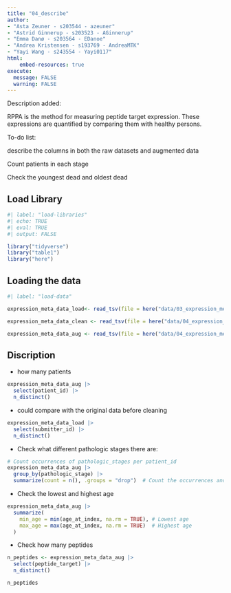 ```yaml
---
title: "04_describe"
author:
- "Asta Zeuner - s203544 - azeuner"
- "Astrid Ginnerup - s203523 - AGinnerup"
- "Emma Danø - s203564 - EDanoe"
- "Andrea Kristensen - s193769 - AndreaMTK"
- "Yayi Wang - s243554 - Yayi0117"
html: 
    embed-resources: true
execute: 
  message: FALSE
  warning: FALSE
---
```


Description added:

RPPA is the method for measuring peptide target expression. These expressions are quantified by comparing them with healthy persons.

To-do list:

describe the columns in both the raw datasets and augmented data

Count patients in each stage

Check the youngest dead and oldest dead

## Load Library

```r
#| label: "load-libraries" 
#| echo: TRUE
#| eval: TRUE 
#| output: FALSE  

library("tidyverse")
library("table1")
library("here")
```

## Loading the data

```r
#| label: "load-data" 

expression_meta_data_load<- read_tsv(file = here("data/03_expression_meta_data_load.tsv.gz"))

expression_meta_data_clean <- read_tsv(file = here("data/04_expression_meta_data_clean.tsv.gz"))

expression_meta_data_aug <- read_tsv(file = here("data/04_expression_meta_data_aug.tsv.gz"))
```

## Discription

-   how many patients

```r
expression_meta_data_aug |>
  select(patient_id) |>
  n_distinct()
```

-   could compare with the original data before cleaning

```r
expression_meta_data_load |>
  select(submitter_id) |>
  n_distinct()

```

-   Check what different pathologic stages there are:

```r
# Count occurrences of pathologic_stages per patient_id
expression_meta_data_aug |> 
  group_by(pathologic_stage) |> 
  summarize(count = n(), .groups = "drop")  # Count the occurrences and ungroup
```

-   Check the lowest and highest age

```r
expression_meta_data_aug |> 
  summarize(
    min_age = min(age_at_index, na.rm = TRUE), # Lowest age
    max_age = max(age_at_index, na.rm = TRUE)  # Highest age
  )
```

-   Check how many peptides

```r
n_peptides <- expression_meta_data_aug |>
  select(peptide_target) |>
  n_distinct()

n_peptides
```
